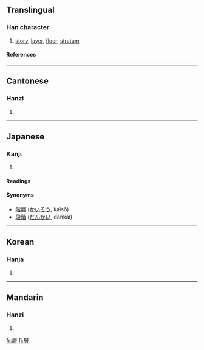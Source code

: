 {{see|层}}<!-- may be replaced by zh-forms -->

==Translingual==
===Han character===
{{Han char|rn=44|rad=尸|as=12|sn=15|four=7726<sub>6</sub>|canj=尸金田日 (SCWA)}}
# [[story]], [[layer]], [[floor]], [[stratum]]
====References====
{{Han ref|kx=0303.400|dkj=07798|dj=0601.340|hdz=20981.030|uh=5C64|ud=23652|bh=BC68|bd=48232}}
----

==Cantonese==
===Hanzi===
{{yue-hanzi|jyut=|y=[[chang4]]}}
# {{defn|Cantonese}}
----
==Japanese==
===Kanji===
{{ja-kanji|grade=6|rs=尸12}}
# {{defn|Japanese}}
====Readings====
{{ja-readings|on=[[そう]] (sō)|kun=[[かさなる]] (kasanaru), [[かさ]] (kasa)}}

====Synonyms====
*[[階層]] ([[かいそう]], kaisō)
*[[段階]] ([[だんかい]], dankai)
----

==Korean==
===Hanja===
{{ko-hanja|hangeul=층|rv=cheung|mr=ch'ŭng}}
# {{defn|Korean}}
----
==Mandarin==
===Hanzi===
{{cmn-hanzi|sim=层|pin=[[céng]] ([[ceng2]])|wg=[[ts'eng2|ts'eng<sup>2</sup>]]}}
# {{defn|Mandarin}}

[[fr:層]]
[[fi:層]]